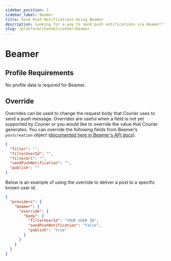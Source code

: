 ```yaml
---
sidebar_position: 1
sidebar_label: Beamer
title: Send Push Notifications Using Beamer
description: Looking for a way to send push notifications via Beamer? This step-by-step tutorial will show you how to integrate Beamer's API the easy way.
slug: /platform/channels/other/beamer
---
```


# Beamer

## Profile Requirements

No profile data is required for Beamer.

## Override

Overrides can be used to change the request body that Courier uses to send a push message. Overrides are useful when a field is not yet supported by Courier or you would like to override the value that Courier generates. You can override the following fields from Beamer’s `postcreation` object ([documented here in Beamer's API docs](https://www.getbeamer.com/api#definition-PostCreation)).

```json
{
  "filter": "",
  "filterUserId": "",
  "filterUrl": "",
  "sendPushNotification": "",
  "publish": ""
}
```

Below is an example of using the override to deliver a post to a specific known user id.

```json title=JSON
{
  "providers": {
    "beamer": {
      "override": {
        "body": {
          "filterUserId": "YOUR USER ID",
          "sendPushNotification": "false",
          "publish": "true"
        }
      }
    }
  }
}
```
